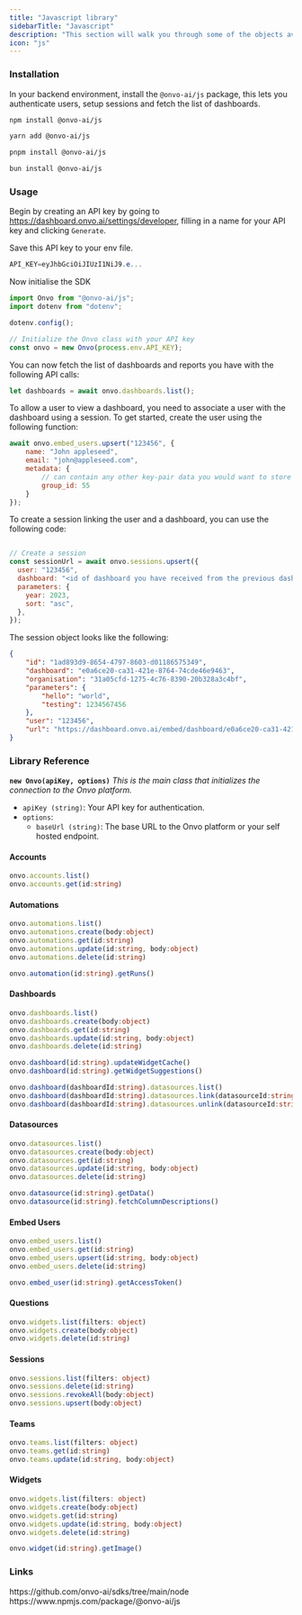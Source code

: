 ```yaml
---
title: "Javascript library"
sidebarTitle: "Javascript"
description: "This section will walk you through some of the objects available when using the Onvo AI platform"
icon: "js"
---
```


### Installation

In your backend environment, install the `@onvo-ai/js` package, this lets you authenticate users, setup sessions and fetch the list of dashboards.

<CodeGroup>

```bash npm
npm install @onvo-ai/js
```

```bash yarn
yarn add @onvo-ai/js
```

```bash pnpm
pnpm install @onvo-ai/js
```

```bash bun
bun install @onvo-ai/js
```

</CodeGroup>

### Usage

Begin by creating an API key by going to https://dashboard.onvo.ai/settings/developer, filling in a name for your API key and clicking `Generate`.

Save this API key to your env file.

```PowerShell
API_KEY=eyJhbGciOiJIUzI1NiJ9.e...
```

Now initialise the SDK

```JavaScript
import Onvo from "@onvo-ai/js";
import dotenv from "dotenv";

dotenv.config();

// Initialize the Onvo class with your API key
const onvo = new Onvo(process.env.API_KEY);
```

You can now fetch the list of dashboards and reports you have with the following API calls:

```JavaScript
let dashboards = await onvo.dashboards.list();
```

To allow a user to view a dashboard, you need to associate a user with the dashboard using a session. To get started, create the user using the following function:

```JavaScript
await onvo.embed_users.upsert("123456", {
    name: "John appleseed",
    email: "john@appleseed.com",
    metadata: {
        // can contain any other key-pair data you would want to store about the user
        group_id: 55
    }
});
```

To create a session linking the user and a dashboard, you can use the following code:

```JavaScript

// Create a session
const sessionUrl = await onvo.sessions.upsert({
  user: "123456",
  dashboard: "<id of dashboard you have received from the previous dashboards.list() function>",
  parameters: {
    year: 2023,
    sort: "asc",
  },
});
```

The session object looks like the following:

```JSON
{
    "id": "1ad893d9-8654-4797-8603-d01186575349",
    "dashboard": "e0a6ce20-ca31-421e-8764-74cde46e9463",
    "organisation": "31a05cfd-1275-4c76-8390-20b328a3c4bf",
    "parameters": {
        "hello": "world",
        "testing": 1234567456
    },
    "user": "123456",
    "url": "https://dashboard.onvo.ai/embed/dashboard/e0a6ce20-ca31-421e-8764-74cde46e9463?token=eyJhbGciOiJIUzI1NiJ9.eyJyb2xlIjoiYXV0aGVudGljYXRlZCIsImFwcF9tZXRhZGF0YSI6eyJkYXNoYm9hcmQiOiJlMGE2Y2UyMC1jYTMxLTQyMWUtODc2NC03NGNkZTQ2ZTk0NjMiLCJzZXNzaW9uIjoiMWFkODkzZDktODY1NC00Nzk3LTg2MDMtZDAxMTg2NTc1MzQ5In0sInN1YiI6IjMxYTA1Y2ZkLTEyNzUtNGM3Ni04MzkwLTIwYjMyOGEzYzRiZi1zdWNjZXNzZnVsbCIsImF1ZCI6ImF1dGhlbnRpY2F0ZWQiLCJpYXQiOjE2OTQxNTU3Mjd9.P_eZloNdX7FN2sVWsANfIrHy5SikE1Zl8NPmAteDIwU"
}
```

### Library Reference

**`new Onvo(apiKey, options)`**
_This is the main class that initializes the connection to the Onvo platform._

- `apiKey (string)`: Your API key for authentication.
- `options`:
  - `baseUrl (string)`: The base URL to the Onvo platform or your self hosted endpoint.

#### Accounts

```typescript
onvo.accounts.list()
onvo.accounts.get(id:string)
```

#### Automations

```typescript
onvo.automations.list()
onvo.automations.create(body:object)
onvo.automations.get(id:string)
onvo.automations.update(id:string, body:object)
onvo.automations.delete(id:string)

onvo.automation(id:string).getRuns()
```

#### Dashboards

```typescript
onvo.dashboards.list()
onvo.dashboards.create(body:object)
onvo.dashboards.get(id:string)
onvo.dashboards.update(id:string, body:object)
onvo.dashboards.delete(id:string)

onvo.dashboard(id:string).updateWidgetCache()
onvo.dashboard(id:string).getWidgetSuggestions()

onvo.dashboard(dashboardId:string).datasources.list()
onvo.dashboard(dashboardId:string).datasources.link(datasourceId:string)
onvo.dashboard(dashboardId:string).datasources.unlink(datasourceId:string)
```

#### Datasources

```typescript
onvo.datasources.list()
onvo.datasources.create(body:object)
onvo.datasources.get(id:string)
onvo.datasources.update(id:string, body:object)
onvo.datasources.delete(id:string)

onvo.datasource(id:string).getData()
onvo.datasource(id:string).fetchColumnDescriptions()
```

#### Embed Users

```typescript
onvo.embed_users.list()
onvo.embed_users.get(id:string)
onvo.embed_users.upsert(id:string, body:object)
onvo.embed_users.delete(id:string)

onvo.embed_user(id:string).getAccessToken()
```

#### Questions

```typescript
onvo.widgets.list(filters: object)
onvo.widgets.create(body:object)
onvo.widgets.delete(id:string)
```

#### Sessions

```typescript
onvo.sessions.list(filters: object)
onvo.sessions.delete(id:string)
onvo.sessions.revokeAll(body:object)
onvo.sessions.upsert(body:object)
```

#### Teams

```typescript
onvo.teams.list(filters: object)
onvo.teams.get(id:string)
onvo.teams.update(id:string, body:object)
```

#### Widgets

```typescript
onvo.widgets.list(filters: object)
onvo.widgets.create(body:object)
onvo.widgets.get(id:string)
onvo.widgets.update(id:string, body:object)
onvo.widgets.delete(id:string)

onvo.widget(id:string).getImage()
```

### Links

<CardGroup cols={2}>
  <Card title="Github" icon="github">
    https://github.com/onvo-ai/sdks/tree/main/node
  </Card>
  <Card title="NPM" icon="npm">
    https://www.npmjs.com/package/@onvo-ai/js
  </Card>
</CardGroup>
